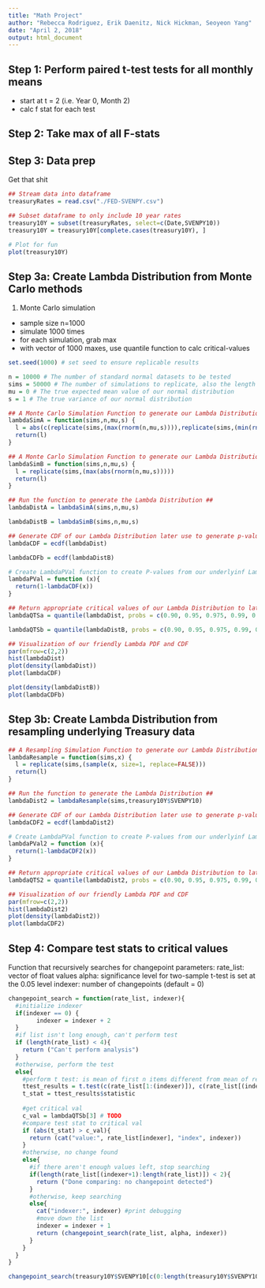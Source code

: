 ```yaml
---
title: "Math Project"
author: "Rebecca Rodriguez, Erik Daenitz, Nick Hickman, Seoyeon Yang"
date: "April 2, 2018"
output: html_document
---
```



## Step 1: Perform paired t-test tests for all monthly means
- start at t = 2 (i.e. Year 0, Month 2)
- calc f stat for each test

## Step 2: Take max of all F-stats


## Step 3: Data prep
Get that shit

```r
## Stream data into dataframe
treasuryRates = read.csv("./FED-SVENPY.csv")

## Subset dataframe to only include 10 year rates
treasury10Y = subset(treasuryRates, select=c(Date,SVENPY10))
treasury10Y = treasury10Y[complete.cases(treasury10Y), ]

# Plot for fun
plot(treasury10Y)

```

## Step 3a: Create Lambda Distribution from Monte Carlo methods
1) Monte Carlo simulation
- sample size n=1000
- simulate 1000 times
- for each simulation, grab max 
- with vector of 1000 maxes, use quantile function to calc critical-values

```r
set.seed(1000) # set seed to ensure replicable results

n = 10000 # The number of standard normal datasets to be tested
sims = 50000 # The number of simulations to replicate, also the length of discrete values in our Lambda Distribution
mu = 0 # The true expected mean value of our normal distribution
s = 1 # The true variance of our normal distribution

## A Monte Carlo Simulation Function to generate our Lambda Distribution ##
lambdaSimA = function(sims,n,mu,s) {
  l = abs(c(replicate(sims,(max(rnorm(n,mu,s)))),replicate(sims,(min(rnorm(n,mu,s))))))
  return(l)
}

## A Monte Carlo Simulation Function to generate our Lambda Distribution ##
lambdaSimB = function(sims,n,mu,s) {
  l = replicate(sims,(max(abs(rnorm(n,mu,s)))))
  return(l)
}

## Run the function to generate the Lambda Distribution ##
lambdaDistA = lambdaSimA(sims,n,mu,s)

lambdaDistB = lambdaSimB(sims,n,mu,s)

## Generate CDF of our Lambda Distribution later use to generate p-values at various critical values
lambdaCDF = ecdf(lambdaDist)

lambdaCDFb = ecdf(lambdaDistB)

# Create LambdaPVal function to create P-values from our underlyinf Lambda Distribution
lambdaPVal = function (x){
  return(1-lambdaCDF(x))
} 

## Return appropriate critical values of our Lambda Distribution to later test our F-Statistic against  
lambdaQTSa = quantile(lambdaDist, probs = c(0.90, 0.95, 0.975, 0.99, 0.999), na.rm = FALSE, names = FALSE, type = 1)

lambdaQTSb = quantile(lambdaDistB, probs = c(0.90, 0.95, 0.975, 0.99, 0.999), na.rm = FALSE, names = FALSE, type = 1)

## Visualization of our friendly Lambda PDF and CDF
par(mfrow=c(2,2))
hist(lambdaDist)
plot(density(lambdaDist))
plot(lambdaCDF)

plot(density(lambdaDistB))
plot(lambdaCDFb)

```

## Step 3b: Create Lambda Distribution from resampling underlying Treasury data

```r

## A Resampling Simulation Function to generate our Lambda Distribution ##
lambdaResample = function(sims,x) {
  l = replicate(sims,(sample(x, size=1, replace=FALSE)))
  return(l)
}

## Run the function to generate the Lambda Distribution ##
lambdaDist2 = lambdaResample(sims,treasury10Y$SVENPY10)

## Generate CDF of our Lambda Distribution later use to generate p-values at various critical values
lambdaCDF2 = ecdf(lambdaDist2)

# Create LambdaPVal function to create P-values from our underlyinf Lambda Distribution
lambdaPVal2 = function (x){
  return(1-lambdaCDF2(x))
} 

## Return appropriate critical values of our Lambda Distribution to later test our F-Statistic against  
lambdaQTS2 = quantile(lambdaDist2, probs = c(0.90, 0.95, 0.975, 0.99, 0.999), na.rm = FALSE, names = FALSE, type = 1)

## Visualization of our friendly Lambda PDF and CDF
par(mfrow=c(2,2))
hist(lambdaDist2)
plot(density(lambdaDist2))
plot(lambdaCDF2)

```

## Step 4: Compare test stats to critical values
Function that recursively searches for changepoint
parameters:
rate_list: vector of float values
alpha: significance level for two-sample t-test is set at the 0.05 level
indexer: number of changepoints (default = 0)

```r
changepoint_search = function(rate_list, indexer){
  #initialize indexer
  if(indexer == 0) {
        indexer = indexer + 2
  }
  #if list isn't long enough, can't perform test
  if (length(rate_list) < 4){
    return ("Can't perform analysis")
  }
  #otherwise, perform the test
  else{ 
    #perform t test: is mean of first n items different from mean of remaining m items?
    ttest_results = t.test(c(rate_list[1:(indexer)]), c(rate_list[(indexer+1):length(rate_list)]), alternative="two.sided", var.equal=FALSE)
    t_stat = ttest_results$statistic
    
    #get critical val
    c_val = lambdaQTSb[3] # TODO
    #compare test stat to critical val
    if (abs(t_stat) > c_val){ 
      return (cat("value:", rate_list[indexer], "index", indexer))
    }
    #otherwise, no change found
    else{
      #if there aren't enough values left, stop searching
      if(length(rate_list[(indexer+1):length(rate_list)]) < 2){
        return ("Done comparing: no changepoint detected")
      }
      #otherwise, keep searching
      else{
        cat("indexer:", indexer) #print debugging
        #move down the list
        indexer = indexer + 1
        return (changepoint_search(rate_list, alpha, indexer))
      }
    } 
  }
}

```

```r

changepoint_search(treasury10Y$SVENPY10[c(0:length(treasury10Y$SVENPY10))],0)

```